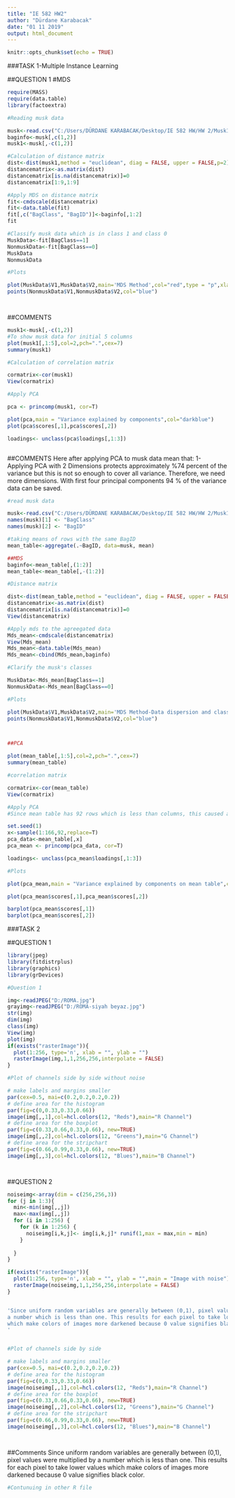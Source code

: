 ```yaml
---
title: "IE 582 HW2"
author: "Dürdane Karabacak"
date: "01 11 2019"
output: html_document
---
```


```r
knitr::opts_chunk$set(echo = TRUE)
```

###TASK 1-Multiple Instance Learning

##QUESTION 1 
#MDS
```r
require(MASS)
require(data.table)
library(factoextra)

#Reading musk data

musk<-read.csv("C:/Users/DÜRDANE KARABACAK/Desktop/IE 582 HW/HW 2/Musk1.csv")
baginfo<-musk[,c(1,2)]
musk1<-musk[,-c(1,2)]

#Calculation of distance matrix
dist<-dist(musk1,method = "euclidean", diag = FALSE, upper = FALSE,p=2)
distancematrix<-as.matrix(dist)
distancematrix[is.na(distancematrix)]=0
distancematrix[1:9,1:9]

#Apply MDS on distance matrix
fit<-cmdscale(distancematrix)
fit<-data.table(fit)
fit[,c("BagClass", "BagID")]<-baginfo[,1:2]
fit

#Classify musk data which is in class 1 and class 0 
MuskData<-fit[BagClass==1]
NonmuskData<-fit[BagClass==0]
MuskData
NonmuskData

#Plots 

plot(MuskData$V1,MuskData$V2,main='MDS Method',col="red",type = "p",xlab='', ylab='')
points(NonmuskData$V1,NonmuskData$V2,col="blue")




```
##COMMENTS

```r

musk1<-musk[,-c(1,2)]
#To show musk data for initial 5 columns
plot(musk1[,1:5],col=2,pch=".",cex=7)
summary(musk1)

#Calculation of correlation matrix

cormatrix<-cor(musk1)
View(cormatrix)

#Apply PCA 

pca <- princomp(musk1, cor=T)

plot(pca,main = "Variance explained by components",col="darkblue")
plot(pca$scores[,1],pca$scores[,2])

loadings<- unclass(pca$loadings[,1:3])



```


##COMMENTS
Here after applying PCA to musk data mean that:
1- Applying PCA with 2 Dimensions protects approximately %74 percent of the variance but this is not so enough to cover all variance. Therefore, we need more dimensions. With first four principal components 94 % of the variance data can be saved.
```r
#read musk data

musk<-read.csv("C:/Users/DÜRDANE KARABACAK/Desktop/IE 582 HW/HW 2/Musk1.csv")
names(musk)[1] <- "BagClass"
names(musk)[2] <- "BagID"

#taking means of rows with the same BagID
mean_table<-aggregate(.~BagID, data=musk, mean)

##MDS
baginfo<-mean_table[,(1:2)]
mean_table<-mean_table[,-(1:2)]

#Distance matrix

dist<-dist(mean_table,method = "euclidean", diag = FALSE, upper = FALSE,p=2)
distancematrix<-as.matrix(dist)
distancematrix[is.na(distancematrix)]=0
View(distancematrix)

#Apply mds to the agreegated data
Mds_mean<-cmdscale(distancematrix)
View(Mds_mean)
Mds_mean<-data.table(Mds_mean)
Mds_mean<-cbind(Mds_mean,baginfo)

#Clarify the musk's classes

MuskData<-Mds_mean[BagClass==1]
NonmuskData<-Mds_mean[BagClass==0]

#Plots

plot(MuskData$V1,MuskData$V2,main='MDS Method-Data dispersion and classes',col="red",type = "p",xlab='', ylab='')
points(NonmuskData$V1,NonmuskData$V2,col="blue")



##PCA 

plot(mean_table[,1:5],col=2,pch=".",cex=7)
summary(mean_table)

#correlation matrix

cormatrix<-cor(mean_table)
View(cormatrix)

#Apply PCA 
#Since mean table has 92 rows which is less than columns, this caused an compilation error so that i made a sampling with size 92 on the mean table data below

set.seed(1)
x<-sample(1:166,92,replace=T)
pca_data<-mean_table[,x]
pca_mean <- princomp(pca_data, cor=T)

loadings<- unclass(pca_mean$loadings[,1:3])

#Plots 

plot(pca_mean,main = "Variance explained by components on mean table",col="pink")

plot(pca_mean$scores[,1],pca_mean$scores[,2])

barplot(pca_mean$scores[,1])
barplot(pca_mean$scores[,2])

```


###TASK 2 

##QUESTION 1

```r
library(jpeg)
library(fitdistrplus)
library(graphics)
library(grDevices)

#Question 1 

img<-readJPEG("D:/ROMA.jpg")
grayimg<-readJPEG("D:/ROMA-siyah beyaz.jpg")
str(img)
dim(img)
class(img)
View(img)
plot(img)
if(exists("rasterImage")){
  plot(1:256, type='n', xlab = "", ylab = "")
  rasterImage(img,1,1,256,256,interpolate = FALSE)
}

#Plot of channels side by side without noise 

# make labels and margins smaller
par(cex=0.5, mai=c(0.2,0.2,0.2,0.2))
# define area for the histogram
par(fig=c(0,0.33,0.33,0.66))
image(img[,,1],col=hcl.colors(12, "Reds"),main="R Channel")
# define area for the boxplot
par(fig=c(0.33,0.66,0.33,0.66), new=TRUE)
image(img[,,2],col=hcl.colors(12, "Greens"),main="G Channel")
# define area for the stripchart
par(fig=c(0.66,0.99,0.33,0.66), new=TRUE)
image(img[,,3],col=hcl.colors(12, "Blues"),main="B Channel")




```



##QUESTION 2


```r
noiseimg<-array(dim = c(256,256,3))
for (j in 1:3){
  min<-min(img[,,j])
  max<-max(img[,,j])
  for (i in 1:256) {
    for (k in 1:256) {
      noiseimg[i,k,j]<- img[i,k,j]* runif(1,max = max,min = min)
    }
    
  }
}

if(exists("rasterImage")){
  plot(1:256, type='n', xlab = "", ylab = "",main = "Image with noise")
  rasterImage(noiseimg,1,1,256,256,interpolate = FALSE)
}


'Since uniform random variables are generally between (0,1), pixel values were multiplied by 
a number which is less than one. This results for each pixel to take lower values 
which make colors of images more darkened because 0 value signifies black color.
'


#Plot of channels side by side 

# make labels and margins smaller
par(cex=0.5, mai=c(0.2,0.2,0.2,0.2))
# define area for the histogram
par(fig=c(0,0.33,0.33,0.66))
image(noiseimg[,,1],col=hcl.colors(12, "Reds"),main="R Channel")
# define area for the boxplot
par(fig=c(0.33,0.66,0.33,0.66), new=TRUE)
image(noiseimg[,,2],col=hcl.colors(12, "Greens"),main="G Channel")
# define area for the stripchart
par(fig=c(0.66,0.99,0.33,0.66), new=TRUE)
image(noiseimg[,,3],col=hcl.colors(12, "Blues"),main="B Channel")




```
##Comments
Since uniform random variables are generally between (0,1), pixel values were multiplied by 
a number which is less than one. This results for each pixel to take lower values 
which make colors of images more darkened because 0 value signifies black color.


```r
#Contunuing in other R file

```

